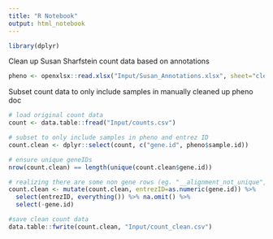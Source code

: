 ```yaml
---
title: "R Notebook"
output: html_notebook
---
```


```r
library(dplyr)
```


Clean up Susan Sharfstein count data based on annotations

```r
pheno <- openxlsx::read.xlsx("Input/Susan_Annotations.xlsx", sheet="clean")
```

Subset count data to only include samples in manually cleaned up pheno doc
```r
# load original count data
count <- data.table::fread("Input/counts.csv")

# subset to only include samples in pheno and entrez ID
count.clean <- dplyr::select(count, c("gene.id", pheno$sample.id))

# ensure unique geneIDs
nrow(count.clean) == length(unique(count.clean$gene.id))

# realizing there are some non gene rows (eg. "__alignment_not_unique", "__ambiguous", "__no_feature") that need to be removed
count.clean <- mutate(count.clean, entrezID=as.numeric(gene.id)) %>%
  select(entrezID, everything()) %>% na.omit() %>%
  select(-gene.id)

#save clean count data
data.table::fwrite(count.clean, "Input/count_clean.csv")
```


